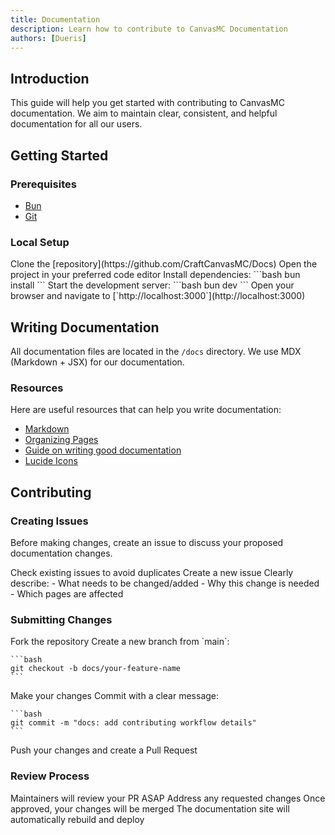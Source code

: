 ```yaml
---
title: Documentation
description: Learn how to contribute to CanvasMC Documentation
authors: [Dueris]
---
```


## Introduction

This guide will help you get started with contributing to CanvasMC documentation. We aim to maintain clear, consistent, and helpful documentation for all our users.

## Getting Started

### Prerequisites

- [Bun](https://bun.sh)
- [Git](https://git-scm.com)

### Local Setup

<Steps>
  <Step>
    Clone the [repository](https://github.com/CraftCanvasMC/Docs)
  </Step>
  
  <Step>
    Open the project in your preferred code editor
  </Step>
  
  <Step>
    Install dependencies:
    ```bash
    bun install
    ```
  </Step>
  
  <Step>
    Start the development server:
    ```bash
    bun dev
    ```
  </Step>
  
  <Step>
    Open your browser and navigate to [`http://localhost:3000`](http://localhost:3000)
  </Step>
</Steps>

## Writing Documentation

All documentation files are located in the `/docs` directory. We use MDX (Markdown + JSX) for our documentation.

### Resources

Here are useful resources that can help you write documentation:

- [Markdown](https://fumadocs.vercel.app/docs/ui/markdown)
- [Organizing Pages](https://fumadocs.vercel.app/docs/ui/page-conventions)
- [Guide on writing good documentation](https://fuma-nama.vercel.app/blog/good-docs)
- [Lucide Icons](https://lucide.dev/icons/)

## Contributing

### Creating Issues

Before making changes, create an issue to discuss your proposed documentation changes.

<Steps>
  <Step>
    Check existing issues to avoid duplicates
  </Step>
  
  <Step>
    Create a new issue
  </Step>
  
  <Step>
    Clearly describe:
    - What needs to be changed/added
    - Why this change is needed
    - Which pages are affected
  </Step>
</Steps>

### Submitting Changes

<Steps>
  <Step>
    Fork the repository
  </Step>
  
  <Step>
    Create a new branch from `main`:
    
    ```bash
    git checkout -b docs/your-feature-name
    ```
  </Step>
  
  <Step>
    Make your changes
  </Step>
  
  <Step>
    Commit with a clear message:

    ```bash
    git commit -m "docs: add contributing workflow details"
    ```
  </Step>
  
  <Step>
    Push your changes and create a Pull Request
  </Step>
</Steps>

### Review Process

<Steps>
  <Step>
    Maintainers will review your PR ASAP
  </Step>
  
  <Step>
    Address any requested changes
  </Step>
  
  <Step>
    Once approved, your changes will be merged
  </Step>
  
  <Step>
    The documentation site will automatically rebuild and deploy
  </Step>
</Steps>
